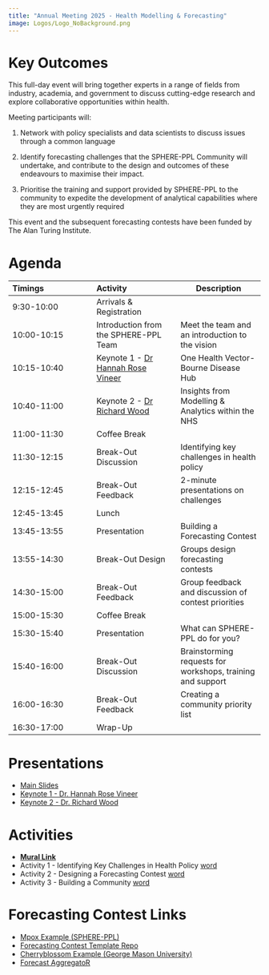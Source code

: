 ```yaml
---
title: "Annual Meeting 2025 - Health Modelling & Forecasting"
image: Logos/Logo_NoBackground.png
---
```


# Key Outcomes

This full-day event will bring together experts in a range of fields from industry, academia, and government to discuss cutting-edge research and explore collaborative opportunities within health.

Meeting participants will:

1.  Network with policy specialists and data scientists to discuss issues through a common language

2.  Identify forecasting challenges that the SPHERE-PPL Community will undertake, and contribute to the design and outcomes of these endeavours to maximise their impact.

3.  Prioritise the training and support provided by SPHERE-PPL to the community to expedite the development of analytical capabilities where they are most urgently required

This event and the subsequent forecasting contests have been funded by The Alan Turing Institute.

# Agenda

::: {#target-container style="font-size: 0.8em;"}
| Timings | Activity | Description |
|:---|:---|----|
| 9:30-10:00 | Arrivals & Registration |  |
| 10:00-10:15 | Introduction from the SPHERE-PPL Team | Meet the team and an introduction to the vision |
| 10:15-10:40 | Keynote 1 - [Dr Hannah Rose Vineer](https://www.liverpool.ac.uk/people/hannah-vineer) | One Health Vector-Bourne Disease Hub |
| 10:40-11:00 | Keynote 2 - [Dr Richard Wood](https://www.linkedin.com/in/richard-wood-aa647188/) | Insights from Modelling & Analytics within the NHS |
| 11:00-11:30 | Coffee Break |  |
| 11:30-12:15 | Break-Out Discussion | Identifying key challenges in health policy |
| 12:15-12:45 | Break-Out Feedback | 2-minute presentations on challenges |
| 12:45-13:45 | Lunch |  |
| 13:45-13:55 | Presentation | Building a Forecasting Contest |
| 13:55-14:30 | Break-Out Design | Groups design forecasting contests |
| 14:30-15:00 | Break-Out Feedback | Group feedback and discussion of contest priorities |
| 15:00-15:30 | Coffee Break |  |
| 15:30-15:40 | Presentation | What can SPHERE-PPL do for you? |
| 15:40-16:00 | Break-Out Discussion | Brainstorming requests for workshops, training and support |
| 16:00-16:30 | Break-Out Feedback | Creating a community priority list |
| 16:30-17:00 | Wrap-Up |  |
:::

# Presentations

-   [Main Slides](Presentations/DayPlan/Full%20Presentation.pdf)
-   [Keynote 1 - Dr. Hannah Rose Vineer]()
-   [Keynote 2 - Dr. Richard Wood]()

# Activities

-   [**Mural Link**](https://app.mural.co/t/sphereppl5956/m/sphereppl5956/1736845136604/d3b42e58135ce06fb8ea81fdd4d80ea77cfa0ced?sender=uf2c41d236992d717f49e6444)
-   Activity 1 - Identifying Key Challenges in Health Policy [word](Activities/Activity1.docx)
-   Activity 2 - Designing a Forecasting Contest [word](Activities/Activity2.docx)
-   Activity 3 - Building a Community [word](Activities/Activity3.docx)

# Forecasting Contest Links

-   [Mpox Example (SPHERE-PPL)](https://github.com/SPHERE-PPL/Competition-Example-Mpox)
-   [Forecasting Contest Template Repo](https://github.com/SPHERE-PPL/forecasting-contest-template)
-   [Cherryblossom Example (George Mason University)](https://competition.statistics.gmu.edu/)
-   [Forecast AggregatoR](https://github.com/SPHERE-PPL/Forecast-AggregatoR)
